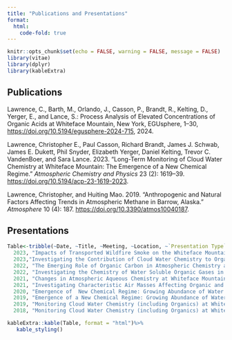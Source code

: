 ---
title: "Publications and Presentations"
format:
  html:
    code-fold: true
---

```{r setup, include=FALSE}
knitr::opts_chunk$set(echo = FALSE, warning = FALSE, message = FALSE)
library(vitae)
library(dplyr)
library(kableExtra)

```

## Publications

Lawrence, C., Barth, M., Orlando, J., Casson, P., Brandt, R., Kelting, D., Yerger, E., and Lance, S.: Process Analysis of Elevated Concentrations of Organic Acids at Whiteface Mountain, New York, EGUsphere, 1--30, <https://doi.org/10.5194/egusphere-2024-715>, 2024.

Lawrence, Christopher E., Paul Casson, Richard Brandt, James J. Schwab, James E. Dukett, Phil Snyder, Elizabeth Yerger, Daniel Kelting, Trevor C. VandenBoer, and Sara Lance. 2023. "Long-Term Monitoring of Cloud Water Chemistry at Whiteface Mountain: The Emergence of a New Chemical Regime." *Atmospheric Chemistry and Physics* 23 (2): 1619--39. <https://doi.org/10.5194/acp-23-1619-2023>.

Lawrence, Christopher, and Huiting Mao. 2019. "Anthropogenic and Natural Factors Affecting Trends in Atmospheric Methane in Barrow, Alaska." *Atmosphere* 10 (4): 187. <https://doi.org/10.3390/atmos10040187>.

## Presentations

```{r}
Table<-tribble(~Date, ~Title, ~Meeting, ~Location, ~`Presentation Type`,
  2023, "Impacts of Transported Wildfire Smoke on the Whiteface Mountain Aqueous Chemical System", "National Atmospheric Deposition Program's Annaul Meeting", "Madison, WI", "Oral Presentation",
  2023,"Investigating the Contribution of Cloud Water Chemistry to Organic Acids at Whiteface Mountain", "American Meteorological Society's Annual Meeting", "Denver, CO", "Oral Presentation",
  2022, "The Emerging Role of Organic Carbon in Atmospheric Chemistry at Whiteface Mountain", "National Atmospheric Deposition Program's Annual Meeting", "Knoxville, TN", "Oral Presentation",
  2022, "Investigating the Chemistry of Water Soluble Organic Gases in Upstate New York Using WRF-Chem and Chemical Box Modeling",  "American Meteorological Society's Annual Meeting", "Virtual", "Oral Presentation",
  2021, "Changes in Atmospheric Aqueous Chemistry at Whiteface Mountain:  Shifting focus from Acid rain", "National Atmospheric Deposition Program", "Virtual", "Oral Presentation",
  2021, "Investigating Characteristic Air Masses Affecting Organic and Inorganic Cloud Water Composition at Whiteface Mountain Using HYSPLIT and Cluster Analysis", "American Meteorological Society's Annual Meeting", "Virtual", "Oral Presentation",
  2020, "Emergence of  New Chemical Regime: Growing Abundance of Water Soluble Organic Carbon Associated with a Growing Ion Imbalance", "American Meteorological Society's Annual Meeting", "Boston, MA", "Oral Presenation",
  2019, "Emergence of a New Chemical Regime: Growing Abundance of Water Soluble Organics in Cloud Water Linked with a Growing Ion Imbalance", "American Association for Aerosol Research Annual Meeting", "Portland, OR", "Poster",
  2019, "Monitoring Cloud Water Chemistry (including Organics) at Whiteface Mountain, NY", "American Meteorological Society's Annual Meeting", "Phoenix, AZ","Poster",
  2018, "Monitoring Cloud Water Chemistry (including Organics) at Whiteface Mountain, NY", "National Atmospheric Deposition Program's Annual Meeting", "Albany, NY", "Poster")

kableExtra::kable(Table, format = "html")%>%
   kable_styling() 
```
